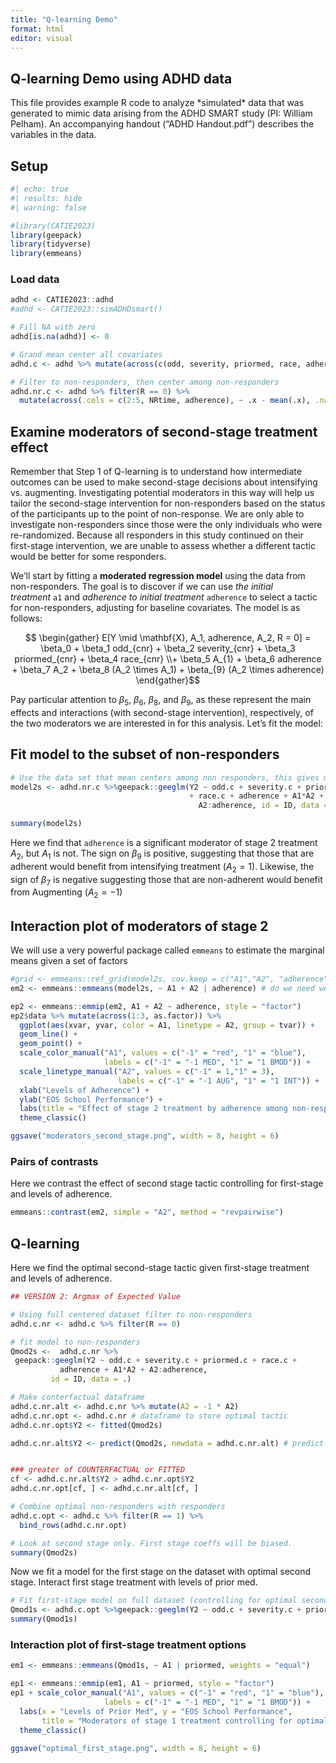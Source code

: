 ```yaml
---
title: "Q-learning Demo"
format: html
editor: visual
---
```


## Q-learning Demo using ADHD data

This file provides example R code to analyze \*simulated\* data that was generated to mimic data arising from the ADHD SMART study (PI: William Pelham). An accompanying handout ("ADHD Handout.pdf") describes the variables in the data.

## Setup

```r
#| echo: true
#| results: hide
#| warning: false

#library(CATIE2023)
library(geepack)
library(tidyverse)
library(emmeans)
```

### Load data

```r

adhd <- CATIE2023::adhd
#adhd <- CATIE2023::simADHDsmart()

# Fill NA with zero
adhd[is.na(adhd)] <- 0

# Grand mean center all covariates
adhd.c <- adhd %>% mutate(across(c(odd, severity, priormed, race, adherence, NRtime),  ~ .x - mean(.x, na.rm = TRUE), .names = "{.col}.c"), )

# Filter to non-responders, then center among non-responders
adhd.nr.c <- adhd %>% filter(R == 0) %>%
  mutate(across(.cols = c(2:5, NRtime, adherence), ~ .x - mean(.x), .names = "{.col}.c"))
```

## Examine moderators of second-stage treatment effect

Remember that Step 1 of Q-learning is to understand how intermediate outcomes can be used to make second-stage decisions about intensifying vs. augmenting. Investigating potential moderators in this way will help us tailor the second-stage intervention for non-responders based on the status of the participants up to the point of non-response. We are only able to investigate non-responders since those were the only individuals who were re-randomized. Because all responders in this study continued on their first-stage intervention, we are unable to assess whether a different tactic would be better for some responders.

We'll start by fitting a **moderated regression model** using the data from non-responders. The goal is to discover if we can use *the initial treatment* `a1` and *adherence to initial treatment* `adherence` to select a tactic for non-responders, adjusting for baseline covariates. The model is as follows:

$$ \begin{gather} E[Y \mid \mathbf{X}, A_1, adherence, A_2, R = 0] = \beta_0 + \beta_1 odd_{cnr} + \beta_2 severity_{cnr} + \beta_3 priormed_{cnr} + \beta_4 race_{cnr}  \\+ \beta_5 A_{1} + \beta_6 adherence + \beta_7 A_2 + \beta_8 (A_2 \times A_1) + \beta_{9} (A_2 \times adherence)
\end{gather}$$

Pay particular attention to $\beta_5$, $\beta_6$, $\beta_8$, and $\beta_{9}$, as these represent the main effects and interactions (with second-stage intervention), respectively, of the two moderators we are interested in for this analysis. Let's fit the model:

## Fit model to the subset of non-responders

```r

# Use the data set that mean centers among non responders, this gives main effects
model2s <- adhd.nr.c %>%geepack::geeglm(Y2 ~ odd.c + severity.c + priormed.c 
                                        + race.c + adherence + A1*A2 + 
                                          A2:adherence, id = ID, data = .)

summary(model2s)

```

Here we find that `adherence` is a significant moderator of stage 2 treatment $A_2$, but $A_1$ is not. The sign on $\beta_9$ is positive, suggesting that those that are adherent would benefit from intensifying treatment ($A_2 = 1$). Likewise, the sign of $\beta_7$ is negative suggesting those that are non-adherent would benefit from Augmenting ($A_2 = -1$)

## Interaction plot of moderators of stage 2

We will use a very powerful package called `emmeans` to estimate the marginal means given a set of factors

```r

#grid <- emmeans::ref_grid(model2s, cov.keep = c("A1","A2", "adherence"))
em2 <- emmeans::emmeans(model2s, ~ A1 + A2 | adherence) # do we need weights=?

ep2 <- emmeans::emmip(em2, A1 + A2 ~ adherence, style = "factor")
ep2$data %>% mutate(across(1:3, as.factor)) %>%
  ggplot(aes(xvar, yvar, color = A1, linetype = A2, group = tvar)) +
  geom_line() +
  geom_point() +
  scale_color_manual("A1", values = c("-1" = "red", "1" = "blue"), 
                     labels = c("-1" = "-1 MED", "1" = "1 BMOD")) +
  scale_linetype_manual("A2", values = c("-1" = 1,"1" = 3), 
                        labels = c("-1" = "-1 AUG", "1" = "1 INT")) +
  xlab("Levels of Adherence") +
  ylab("EOS School Performance") +
  labs(title = "Effect of stage 2 treatment by adherence among non-responders") +
  theme_classic()

ggsave("moderators_second_stage.png", width = 8, height = 6)
```

### Pairs of contrasts

Here we contrast the effect of second stage tactic controlling for first-stage and levels of adherence.

```r

emmeans::contrast(em2, simple = "A2", method = "revpairwise")

```

## Q-learning

Here we find the optimal second-stage tactic given first-stage treatment and levels of adherence.

```r

## VERSION 2: Argmax of Expected Value

# Using full centered dataset filter to non-responders
adhd.c.nr <- adhd.c %>% filter(R == 0)

# fit model to non-responders
Qmod2s <-  adhd.c.nr %>%
 geepack::geeglm(Y2 ~ odd.c + severity.c + priormed.c + race.c + 
           adherence + A1*A2 + A2:adherence, 
         id = ID, data = .)

# Make conterfactual dataframe
adhd.c.nr.alt <- adhd.c.nr %>% mutate(A2 = -1 * A2)
adhd.c.nr.opt <- adhd.c.nr # dataframe to store optimal tactic
adhd.c.nr.opt$Y2 <- fitted(Qmod2s)

adhd.c.nr.alt$Y2 <- predict(Qmod2s, newdata = adhd.c.nr.alt) # predict response on counterfactual a2


### greater of COUNTERFACTUAL or FITTED
cf <- adhd.c.nr.alt$Y2 > adhd.c.nr.opt$Y2
adhd.c.nr.opt[cf, ] <- adhd.c.nr.alt[cf, ]

# Combine optimal non-responders with responders
adhd.c.opt <- adhd.c %>% filter(R == 1) %>%
  bind_rows(adhd.c.nr.opt)

# Look at second stage only. First stage coeffs will be biased.
summary(Qmod2s)
```

Now we fit a model for the first stage on the dataset with optimal second stage. Interact first stage treatment with levels of prior med.

```r

# Fit first-stage model on full dataset (controlling for optimal second-stage tactic)
Qmod1s <- adhd.c.opt %>%geepack::geeglm(Y2 ~ odd.c + severity.c + priormed + race.c + A1 + A1:priormed, id = ID, data = .)
summary(Qmod1s)
```

### Interaction plot of first-stage treatment options

```r
em1 <- emmeans::emmeans(Qmod1s, ~ A1 | priormed, weights = "equal")

ep1 <- emmeans::emmip(em1, A1 ~ priormed, style = "factor")
ep1 + scale_color_manual("A1", values = c("-1" = "red", "1" = "blue"), 
                     labels = c("-1" = "-1 MED", "1" = "1 BMOD")) +
  labs(x = "Levels of Prior Med", y = "EOS School Performance",
       title = "Moderators of stage 1 treatment controlling for optimal stage 2") +
  theme_classic()

ggsave("optimal_first_stage.png", width = 8, height = 6)
```

## 
